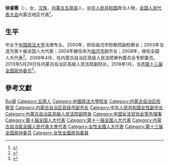 '''徐睿霞'''（{{bd|1968年||}}），女，[[汉族|汉族]]，[[内蒙古|内蒙古]][[五原县|五原县]]人，[[中华人民共和国|中华人民共和国]]政治人物，[[全国人民代表大会|全国人民代表大会]]内蒙古地区代表<ref>{{cite web|author=新华网|title=第十一届全国人大代表|url=http://news.xinhuanet.com/ziliao/2008-03/03/content_7708230.htm?node=36628|publisher=新华网|accessdate=2014-01-07|archive-date=2014-01-10|archive-url=https://web.archive.org/web/20140110211415/http://news.xinhuanet.com/ziliao/2008-03/03/content_7708230.htm?node=36628|dead-url=no}}</ref>。

== 生平 ==
毕业于[[中国政法大学|中国政法大学]]法律专业。2000年，担任临河市检察院副检察长；2003年当选为第十届全国人大代表；2004年被任命为[[临河市|临河市]]副市长；2008年，继任全国人大代表<ref>{{cite news|title=全国人大代表信息-徐睿霞|url= http://210.82.31.1:8084/delegate/viewDelegate.action?dbid=110338|accessdate=2013-04-05|newspaper=全国人大网|archive-url=https://web.archive.org/web/20140222012530/http://www.npc.gov.cn/delegate/viewDelegate.action?dbid=110338|archive-date=2014-02-22|dead-url=yes}}</ref>。2009年4月，任内蒙古自治区高级人民法院审判委员会专职委员。2013年5月29日任内蒙古自治区高级人民法院副院长。2018年1月，当选[[中国人民政治协商会议第十三届全国委员会委员名单|第十三届全国政协委员]]<ref>{{Cite web|url=http://sports.163.com/18/0126/06/D92BRKK400051C89.html|title=中国人民政治协商会议第十三届全国委员会委员名单|accessdate=2018-01-26|last=|work=网易|archive-url=https://web.archive.org/web/20180127143232/http://sports.163.com/18/0126/06/D92BRKK400051C89.html|archive-date=2018-01-27|dead-url=yes}}</ref>。

== 參考文獻 ==
{{reflist}}

{{Navboxes 
| title  = 徐睿霞在[[中国女法官协会|中国女法官协会]]的职务
| list1  =
{{中国女法官协会第五届理事会}}
}}

{{Authority control}}
{{DEFAULTSORT:Xu徐}}
[[Category:徐姓|Rui睿]]
[[Category:五原人|Category:五原人]]
[[Category:中國政法大學校友|Category:中國政法大學校友]]
[[Category:内蒙古自治区检察官|Category:内蒙古自治区检察官]]
[[Category:内蒙古自治区县级市副市长|Category:内蒙古自治区县级市副市长]]
[[Category:中华人民共和国女性副市长|Category:中华人民共和国女性副市长]]
[[Category:內蒙古自治區高級人民法院副院長|Category:內蒙古自治區高級人民法院副院長]]
[[Category:中国女法官协会常务理事|Category:中国女法官协会常务理事]]
[[Category:第十届全国人大代表|Category:第十届全国人大代表]]
[[Category:第十一届全国人大代表|Category:第十一届全国人大代表]]
[[Category:內蒙古自治區全國人民代表大會代表|Category:內蒙古自治區全國人民代表大會代表]]
[[Category:女性全國人大代表|Category:女性全國人大代表]]
[[Category:第十三届全国政协委员|Category:第十三届全国政协委员]]
[[Category:女性全國政協委員|Category:女性全國政協委員]]